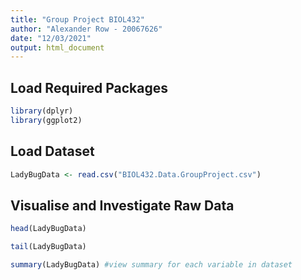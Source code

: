 ```yaml
---
title: "Group Project BIOL432"
author: "Alexander Row - 20067626"
date: "12/03/2021"
output: html_document
---
```


## Load Required Packages
```r
library(dplyr)
library(ggplot2)
```


## Load Dataset
```r
LadyBugData <- read.csv("BIOL432.Data.GroupProject.csv")
```
## Visualise and Investigate Raw Data

```r
head(LadyBugData)
```

```r
tail(LadyBugData)
```

```r
summary(LadyBugData) #view summary for each variable in dataset
```



